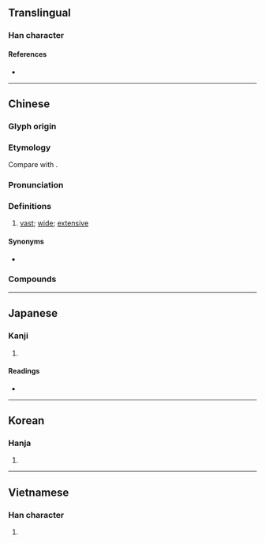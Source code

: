 {{character info}}
==Translingual==

===Han character===
{{Han char|rn=85|rad=水|as=16|sn=19|four=38127|canj=EJJM|ids=⿰氵翰}}

====References====
* {{Han ref|kx=0659.480|dkj=18652|dj=1069.230|hdz=31782.010|uh=701A|ud=28698|bh=C376|bd=50038}}

----

==Chinese==
{{zh-forms}}

===Glyph origin===
{{Han etym}}
{{Han compound|氵|翰|ls=psc|c1=s|c2=p|t1=water}}

===Etymology===
Compare with {{cog|my|ကား||spreaded out, exaggerated}}.

===Pronunciation===
{{zh-pron
|m=hàn
|m-s=
|c=hon6
|c-t=
|g=
|h=pfs=
|j=
|md=
|mn=hān
|mn-t=hang5/hang7
|w=3hhoe
|x=
|mc=y
|oc=y
|cat=a
}}

===Definitions===
{{zh-hanzi}}

# {{lb|zh|literary}} [[vast]]; [[wide]]; [[extensive]]

====Synonyms====
* {{zh-l|廣大}}

===Compounds===
{{zh-der|瀚瀚|瀚漠|浩瀚|瀚海}}

----

==Japanese==

===Kanji===
{{ja-kanji|grade=|rs=水16}}

# {{rfdef|ja|sort=水16}}

====Readings====
* {{ja-readings
|goon=がん
|kanon=かん
|kun=ひろ-い, なみ}}

----

==Korean==

===Hanja===
{{ko-hanja|hangeul=한|eumhun=|rv=han|mr=han|y=han}}

# {{rfdef|ko|sort=水16}}

----

==Vietnamese==

===Han character===
{{vi-readings|reading=hãn, hạn|rs=水16}}

# {{rfdef|vi|sort=水16}}